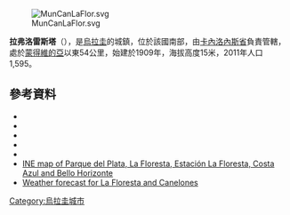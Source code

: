 [[Image:MunCanLaFlor.svg|thumb]]

'''拉弗洛雷斯塔'''（{{lang-es|La Floresta}}），是[[烏拉圭|烏拉圭]]的城鎮，位於該國南部，由[[卡內洛內斯省|卡內洛內斯省]]負責管轄，處於[[蒙得維的亞|蒙得維的亞]]以東54公里，始建於1909年，海拔高度15米，2011年人口1,595。

{{Coord|34|45|18|S|55|40|33|W|display=title}}

==參考資料==
*{{cite web|url=http://www.observa.com.uy/Municipales2010/nota.aspx?id=96430&ex=33&ar=1&fi=39|title=ELECCIONES - Canelones|publisher=El Observador|accessdate=2 February 2012|deadurl=yes|archiveurl=https://web.archive.org/web/20120312024255/http://www.observa.com.uy/Municipales2010/nota.aspx?id=96430&ex=33&ar=1&fi=39|archivedate=2012年3月12日}}
*{{cite web |url=http://www0.parlamento.gub.uy/leyes/AccesoTextoLey.asp?Ley=09974 |title=LEY N° 9.974 |publisher=República Oriental del Uruguay, Poder Legislativo |year=1940 |accessdate=2 July 2011 |deadurl=yes |archiveurl=https://web.archive.org/web/20160304131917/http://www0.parlamento.gub.uy/leyes/AccesoTextoLey.asp?Ley=09974 |archivedate=2016年3月4日 }}
*{{cite web |url=http://www0.parlamento.gub.uy/leyes/AccesoTextoLey.asp?Ley=13806 |title=LEY N° 13.806 |publisher=República Oriental del Uruguay, Poder Legislativo |year=1969 |accessdate=2 July 2011 |deadurl=yes |archiveurl=https://web.archive.org/web/20160304202630/http://www0.parlamento.gub.uy/leyes/AccesoTextoLey.asp?Ley=13806 |archivedate=2016年3月4日 }}
*{{cite web |url=http://www.ine.gub.uy/censos2011/resultadosfinales/cuadros/NIVEL%20DEPARTAMENTAL/Canelones/P_3_CAN.xls |title=Censos 2011 Cuadros Canelones |year=2012 |publisher=INE |accessdate=25 August 2012 |archive-date=2012-10-10 |archive-url=https://web.archive.org/web/20121010041513/http://www.ine.gub.uy/censos2011/resultadosfinales/cuadros/NIVEL%20DEPARTAMENTAL/Canelones/P_3_CAN.xls |dead-url=no }}
*{{cite web |url=http://www.ine.gub.uy/biblioteca/toponimico/Categorizaci%F3n%20localidades%20urbanas%20orden%20alfab%E9tico.pdf |title=Statistics of urban localities (1963–2004) |publisher=INE |year=2012 |format=PDF |accessdate=7 September 2012 |archive-date=2012-11-05 |archive-url=https://www.webcitation.org/6BwcL0IuY?url=http://www.ine.gub.uy/biblioteca/toponimico/Categorizaci%F3n%20localidades%20urbanas%20orden%20alfab%E9tico.pdf |dead-url=no }}
*[https://web.archive.org/web/20121010043422/http://www.ine.gub.uy/mapas/censos2011/para%20colgar%20en%20web/pdf/03_UYCA/Localidades/A0H_03627_724_725_826_925%20Parque%20del%20plata%20y%20otras.pdf INE map of Parque del Plata, La Floresta, Estación La Floresta, Costa Azul and Bello Horizonte]
*[https://web.archive.org/web/20111022030126/http://www.el-tiempo.com.uy/  Weather forecast for La Floresta and Canelones]

{{Uruguay-geo-stub}}
[[Category:烏拉圭城市|Category:烏拉圭城市]]